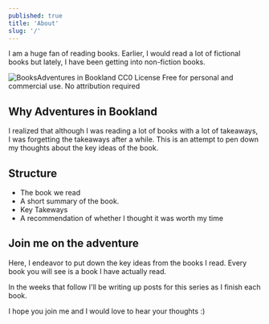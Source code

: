 ```yaml
---
published: true
title: 'About'
slug: '/'
---
```


I am a huge fan of reading books. Earlier, I would read a lot of fictional books but lately, I have been getting into
non-fiction books.

![Books](cover.jpg)Adventures in Bookland CC0 License Free for personal and commercial use. No attribution required

## Why Adventures in Bookland

I realized that although I was reading a lot of books with a lot of takeaways, I was forgetting the takeaways after a
while. This is an attempt to pen down my thoughts about the key ideas of the book.

## Structure

-   The book we read
-   A short summary of the book.
-   Key Takeways
-   A recommendation of whether I thought it was worth my time

## Join me on the adventure

Here, I endeavor to put down the key ideas from the books I read. Every book you will see is a book I have actually
read.

In the weeks that follow I'll be writing up posts for this series as I finish each book.

I hope you join me and I would love to hear your thoughts :)
